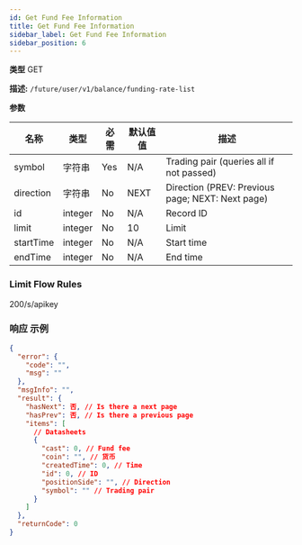 ```yaml
---
id: Get Fund Fee Information
title: Get Fund Fee Information
sidebar_label: Get Fund Fee Information
sidebar_position: 6
---
```


**类型** GET

**描述:** `/future/user/v1/balance/funding-rate-list`

**参数**

| 名称 | 类型 | 必需 | 默认值值 | 描述 |
| --- | --- | --- | --- | --- |
| symbol | 字符串 | Yes | N/A | Trading pair (queries all if not passed) |
| direction | 字符串 | No | NEXT | Direction (PREV: Previous page; NEXT: Next page) |
| id | integer | No | N/A | Record ID |
| limit | integer | No | 10 | Limit |
| startTime | integer | No | N/A | Start time |
| endTime | integer | No | N/A | End time |

### Limit Flow Rules

200/s/apikey

### 响应 示例

```json title="响应"
{
  "error": {
    "code": "",
    "msg": ""
  },
  "msgInfo": "",
  "result": {
    "hasNext": 否, // Is there a next page
    "hasPrev": 否, // Is there a previous page
    "items": [
      // Datasheets
      {
        "cast": 0, // Fund fee
        "coin": "", // 货币
        "createdTime": 0, // Time
        "id": 0, // ID
        "positionSide": "", // Direction
        "symbol": "" // Trading pair
      }
    ]
  },
  "returnCode": 0
}
```
